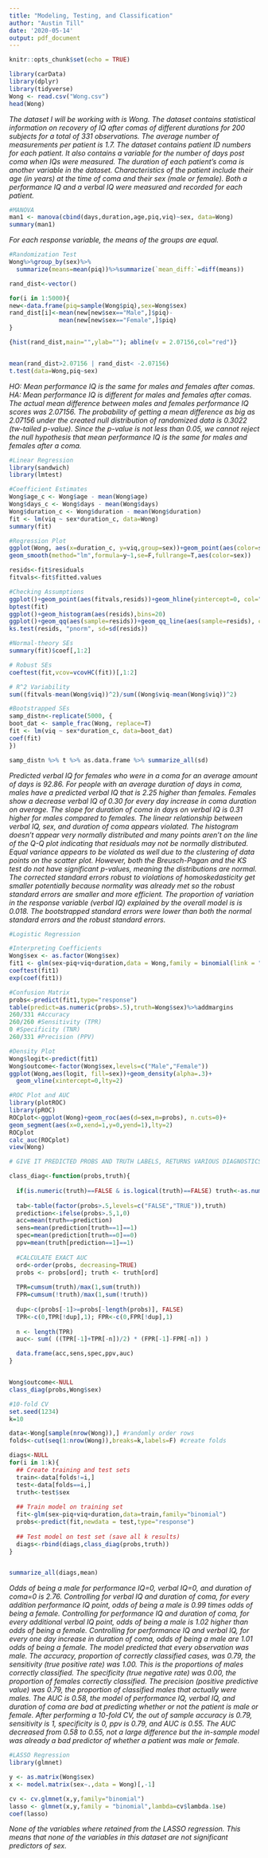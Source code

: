 ```yaml
---
title: "Modeling, Testing, and Classification"
author: "Austin Till"
date: '2020-05-14'
output: pdf_document
---
```


```r
knitr::opts_chunk$set(echo = TRUE)
```

```R
library(carData)
library(dplyr)
library(tidyverse)
Wong <- read.csv("Wong.csv")
head(Wong)
```

*The dataset I will be working with is Wong. The dataset contains statistical information on recovery of IQ after comas of different durations for 200 subjects for a total of 331 observations. The average number of measurements per patient is 1.7. The dataset contains patient ID numbers for each patient. It also contains a variable for the number of days post coma when IQs were measured. The duration of each patient's coma is another variable in the dataset. Characteristics of the patient include their age (in years) at the time of coma and their sex (male or female). Both a performance IQ and a verbal IQ were measured and recorded for each patient.*

```R
#MANOVA
man1 <- manova(cbind(days,duration,age,piq,viq)~sex, data=Wong)
summary(man1)
```

*For each response variable, the means of the groups are equal.*

```R
#Randomization Test
Wong%>%group_by(sex)%>%
  summarize(means=mean(piq))%>%summarize(`mean_diff:`=diff(means))

rand_dist<-vector()

for(i in 1:5000){
new<-data.frame(piq=sample(Wong$piq),sex=Wong$sex) 
rand_dist[i]<-mean(new[new$sex=="Male",]$piq)-
              mean(new[new$sex=="Female",]$piq)
}

{hist(rand_dist,main="",ylab=""); abline(v = 2.07156,col="red")}


mean(rand_dist>2.07156 | rand_dist< -2.07156)
t.test(data=Wong,piq~sex)
```

*HO: Mean performance IQ is the same for males and females after comas. HA: Mean performance IQ is different for males and females after comas. The actual mean difference between males and females performance IQ scores was 2.07156. The probability of getting a mean difference as big as 2.07156 under the created null distribution of randomized data is 0.3022 (tw-tailed p-value). Since the p-value is not less than 0.05, we cannot reject the null hypothesis that mean performance IQ is the same for males and females after a coma.*

```R
#Linear Regression
library(sandwich)
library(lmtest)

#Coefficient Estimates
Wong$age_c <- Wong$age - mean(Wong$age)
Wong$days_c <- Wong$days - mean(Wong$days)
Wong$duration_c <- Wong$duration - mean(Wong$duration)
fit <- lm(viq ~ sex*duration_c, data=Wong)
summary(fit)

#Regression Plot
ggplot(Wong, aes(x=duration_c, y=viq,group=sex))+geom_point(aes(color=sex))+
geom_smooth(method="lm",formula=y~1,se=F,fullrange=T,aes(color=sex))

resids<-fit$residuals
fitvals<-fit$fitted.values

#Checking Assumptions
ggplot()+geom_point(aes(fitvals,resids))+geom_hline(yintercept=0, col="red")
bptest(fit)
ggplot()+geom_histogram(aes(resids),bins=20)
ggplot()+geom_qq(aes(sample=resids))+geom_qq_line(aes(sample=resids), color='red')
ks.test(resids, "pnorm", sd=sd(resids))

#Normal-theory SEs
summary(fit)$coef[,1:2]

# Robust SEs
coeftest(fit,vcov=vcovHC(fit))[,1:2]

# R^2 Variability
sum((fitvals-mean(Wong$viq))^2)/sum((Wong$viq-mean(Wong$viq))^2)

#Bootstrapped SEs
samp_distn<-replicate(5000, {
boot_dat <- sample_frac(Wong, replace=T)
fit <- lm(viq ~ sex*duration_c, data=boot_dat)
coef(fit)
})

samp_distn %>% t %>% as.data.frame %>% summarize_all(sd)
```

*Predicted verbal IQ for females who were in a coma for an average amount of days is 92.86. For people with an average duration of days in coma, males have a predicted verbal IQ that is 2.25 higher than females. Females show a decrease verbal IQ of 0.30 for every day increase in coma duration on average. The slope for duration of coma in days on verbal IQ is 0.31 higher for males compared to females. The linear relationship between verbal IQ, sex, and duration of coma appears violated. The histogram doesn't appear very normally distributed and many points aren't on the line of the Q-Q plot indicating that residuals may not be normally distributed. Equal variance appears to be violated as well due to the clustering of data points on the scatter plot. However, both the Breusch-Pagan and the KS test do not have significant p-values, meaning the distributions are normal. The corrected standard errors robust to violations of homoskedasticity get smaller potentially because normality was already met so the robust standard errors are smaller and more efficient. The proportion of variation in the response variable (verbal IQ) explained by the overall model is is 0.018. The bootstrapped standard errors were lower than both the normal standard errors and the robust standard errors.*

```R
#Logistic Regression

#Interpreting Coefficients
Wong$sex <- as.factor(Wong$sex)
fit1 <- glm(sex~piq+viq+duration,data = Wong,family = binomial(link = "logit"))
coeftest(fit1)
exp(coef(fit1))

#Confusion Matrix
probs<-predict(fit1,type="response")
table(predict=as.numeric(probs>.5),truth=Wong$sex)%>%addmargins
260/331 #Accuracy
260/260 #Sensitivity (TPR)
0 #Specificity (TNR)
260/331 #Precision (PPV)

#Density Plot
Wong$logit<-predict(fit1)
Wong$outcome<-factor(Wong$sex,levels=c("Male","Female"))
ggplot(Wong,aes(logit, fill=sex))+geom_density(alpha=.3)+
  geom_vline(xintercept=0,lty=2)

#ROC Plot and AUC
library(plotROC)
library(pROC)
ROCplot<-ggplot(Wong)+geom_roc(aes(d=sex,m=probs), n.cuts=0)+
geom_segment(aes(x=0,xend=1,y=0,yend=1),lty=2)
ROCplot
calc_auc(ROCplot)
view(Wong)

# GIVE IT PREDICTED PROBS AND TRUTH LABELS, RETURNS VARIOUS DIAGNOSTICS

class_diag<-function(probs,truth){
  
  if(is.numeric(truth)==FALSE & is.logical(truth)==FALSE) truth<-as.numeric(truth)-1
  
  tab<-table(factor(probs>.5,levels=c("FALSE","TRUE")),truth)
  prediction<-ifelse(probs>.5,1,0)
  acc=mean(truth==prediction)
  sens=mean(prediction[truth==1]==1)
  spec=mean(prediction[truth==0]==0)
  ppv=mean(truth[prediction==1]==1)
  
  #CALCULATE EXACT AUC
  ord<-order(probs, decreasing=TRUE)
  probs <- probs[ord]; truth <- truth[ord]
  
  TPR=cumsum(truth)/max(1,sum(truth)) 
  FPR=cumsum(!truth)/max(1,sum(!truth))
  
  dup<-c(probs[-1]>=probs[-length(probs)], FALSE)
  TPR<-c(0,TPR[!dup],1); FPR<-c(0,FPR[!dup],1)
  
  n <- length(TPR)
  auc<- sum( ((TPR[-1]+TPR[-n])/2) * (FPR[-1]-FPR[-n]) )

  data.frame(acc,sens,spec,ppv,auc)
}


Wong$outcome<-NULL
class_diag(probs,Wong$sex)

#10-fold CV
set.seed(1234)
k=10

data<-Wong[sample(nrow(Wong)),] #randomly order rows
folds<-cut(seq(1:nrow(Wong)),breaks=k,labels=F) #create folds

diags<-NULL
for(i in 1:k){
  ## Create training and test sets
  train<-data[folds!=i,] 
  test<-data[folds==i,]
  truth<-test$sex
  
  ## Train model on training set
  fit<-glm(sex~piq+viq+duration,data=train,family="binomial")
  probs<-predict(fit,newdata = test,type="response")
  
  ## Test model on test set (save all k results)
  diags<-rbind(diags,class_diag(probs,truth))
}


summarize_all(diags,mean)
```

*Odds of being a male for performance IQ=0, verbal IQ=0, and duration of coma=0 is 2.76. Controlling for verbal IQ and duration of coma, for every addition performance IQ point, odds of being a male is 0.99 times odds of being a female. Controlling for performance IQ and duration of coma, for every additional verbal IQ point, odds of being a male is 1.02 higher than odds of being a female. Controlling for performance IQ and verbal IQ, for every one day increase in duration of coma, odds of being a male are 1.01 odds of being a female. The model predicted that every observation was male. The accuracy, proportion of correctly classified cases, was 0.79, the sensitivity (true positive rate) was 1.00. This is the proportions of males correctly classified. The specificity (true negative rate) was 0.00, the proportion of females correctly classified. The precision (positive predictive value) was 0.79, the proportion of classified males that actually were males. The AUC is 0.58, the model of performance IQ, verbal IQ, and duration of coma are bad at predicting whether or not the patient is male or female. After performing a 10-fold CV, the out of sample accuracy is 0.79, sensitivity is 1, specificity is 0, ppv is 0.79, and AUC is 0.55. The AUC decreased from 0.58 to 0.55, not a large difference but the in-sample model was already a bad predictor of whether a patient was male or female.*

```R
#LASSO Regression
library(glmnet)

y <- as.matrix(Wong$sex)
x <- model.matrix(sex~.,data = Wong)[,-1]

cv <- cv.glmnet(x,y,family="binomial")
lasso <- glmnet(x,y,family = "binomial",lambda=cv$lambda.1se)
coef(lasso)
```

*None of the variables where retained from the LASSO regression. This means that none of the variables in this dataset are not significant predictors of sex.*
